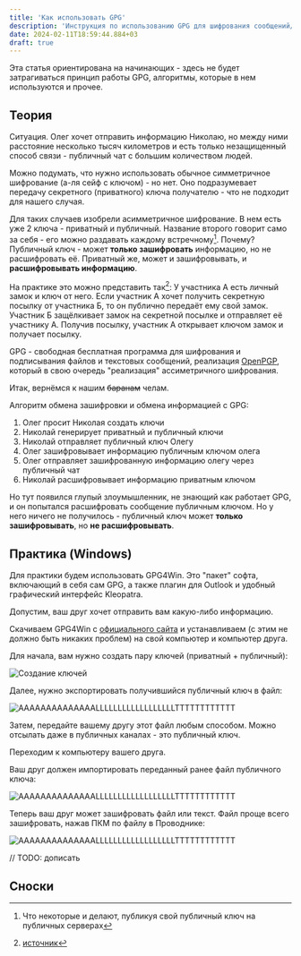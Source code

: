 ```yaml
---
title: 'Как использовать GPG'
description: 'Инструкция по использованию GPG для шифрования сообщений/файлов'
date: 2024-02-11T18:59:44.884+03
draft: true
---
```



Эта статья ориентирована на начинающих - здесь не будет затрагиваться принцип работы GPG, алгоритмы, которые в нем используются и прочее.

## Теория

Ситуация. Олег хочет отправить информацию Николаю, но между ними расстояние несколько тысяч километров и есть только незащищенный способ связи - публичный чат с большим количеством людей.

Можно подумать, что нужно использовать обычное симметричное шифрование (а-ля сейф с ключом) - но нет. Оно подразумевает передачу секретного (приватного) ключа получателю - что не подходит для нашего случая.

Для таких случаев изобрели асимметричное шифрование. В нем есть уже 2 ключа - приватный и публичный. Название второго говорит само за себя - его можно раздавать каждому встречному[^1]. Почему? Публичный ключ - может **только зашифровать** информацию, но не расшифровать её. Приватный же, может и зашифровывать, и **расшифровывать информацию**.

На практике это можно представить так[^2]:
У участника A есть личный замок и ключ от него. Если участник А хочет получить секретную посылку от участника Б, то он публично передаёт ему свой замок. Участник Б защёлкивает замок на секретной посылке и отправляет её участнику А. Получив посылку, участник А открывает ключом замок и получает посылку.

GPG - свободная бесплатная программа для шифрования и подписывания файлов и текстовых сообщений, реализация [OpenPGP](https://ru.wikipedia.org/wiki/PGP#OpenPGP), который в свою очередь "реализация" ассиметричного шифрования.

Итак, вернёмся к нашим ~~баранам~~ челам.

Алгоритм обмена зашифровки и обмена информацией с GPG:

1. Олег просит Николая создать ключи
2. Николай генерирует приватный и публичный ключи
3. Николай отправляет публичный ключ Олегу
4. Олег зашифровывает информацию публичным ключом олега
5. Олег отправляет зашифрованную информацию олегу через публичный чат
6. Николай расшифровывает информацию приватным ключом

Но тут появился глупый злоумышленник, не знающий как работает GPG, и он попытался расшифровать сообщение публичным ключом. Но у него ничего не получилось - публичный ключ может **только зашифровывать**, но **не расшифровывать**.

## Практика (Windows)

Для практики будем использовать GPG4Win. Это "пакет" софта, включающий в себя сам GPG, а также плагин для Outlook и удобный графический интерфейс Kleopatra.

Допустим, ваш друг хочет отправить вам какую-либо информацию.

Скачиваем GPG4Win с [официального сайта](https://www.gpg4win.org/) и устанавливаем (с этим не должно быть никаких проблем) на свой компьютер и компьютер друга.

Для начала, вам нужно создать пару ключей (приватный + публичный):

![Создание ключей](https://encrypted-tbn0.gstatic.com/images?q=tbn:ANd9GcQxcSqqBFa2d-NjNMq7U0T1DuBjDUS73_tUrJ1rlz-WKA&s)

Далее, нужно экспортировать получившийся публичный ключ в файл:

![AAAAAAAAAAAAAALLLLLLLLLLLLLLLLLLTTTTTTTTTTTT](https://encrypted-tbn0.gstatic.com/images?q=tbn:ANd9GcQxcSqqBFa2d-NjNMq7U0T1DuBjDUS73_tUrJ1rlz-WKA&s)

Затем, передайте вашему другу этот файл любым способом. Можно отсылать даже в публичных каналах - это публичный ключ.

Переходим к компьютеру вашего друга.

Ваш друг должен импортировать переданный ранее файл публичного ключа:

![AAAAAAAAAAAAAALLLLLLLLLLLLLLLLLLTTTTTTTTTTTT](https://encrypted-tbn0.gstatic.com/images?q=tbn:ANd9GcQxcSqqBFa2d-NjNMq7U0T1DuBjDUS73_tUrJ1rlz-WKA&s)

Теперь ваш друг может зашифровать файл или текст. Файл проще всего зашифровать, нажав ПКМ по файлу в Проводнике:

![AAAAAAAAAAAAAALLLLLLLLLLLLLLLLLLTTTTTTTTTTTT](https://encrypted-tbn0.gstatic.com/images?q=tbn:ANd9GcQxcSqqBFa2d-NjNMq7U0T1DuBjDUS73_tUrJ1rlz-WKA&s)

// TODO: дописать

## Сноски

[^1]: Что некоторые и делают, публикуя свой публичный ключ на публичных серверах
[^2]: [источник](https://ru.wikipedia.org/wiki/Криптосистема_с_открытым_ключом)

